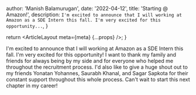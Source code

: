 
   author: 'Manish Balamurugan',
   date: '2022-04-12',
   title: 'Starting @ Amazon!',
   description:
     `I'm excited to announce that I will working at Amazon as a SDE Intern this fall. I'm very excited for this opportunity...`,
}

  return <ArticleLayout meta={meta} {...props} />;
}


I'm excited to announce that I will working at Amazon as a SDE Intern this fall. I'm very excited for this opportunity! I want to thank my family and friends for always being by my side and for everyone who helped me throughout the recruitment process. I'd also like to give a huge shout out to my friends Yonatan Yohannes, Saurabh Khanal, and Sagar Sapkota for their constant support throughout this whole process. Can't wait to start this next chapter in my career!
